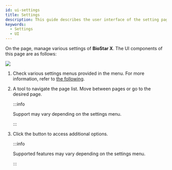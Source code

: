 ```yaml
---
id: ui-settings
title: Settings
description: This guide describes the user interface of the setting page.
keywords:
  - Settings
  - UI
---
```


On the <Cmd sid='shell.header.setting' /> page, manage various settings of **BioStar X**. The UI components of this page are as follows:

<Image src='/img/biostarx-ui-settings.png' className='none' />

<Calloutlists>

1. Check various settings menus provided in the <Cmd sid='shell.header.setting' /> menu. For more information, refer to [the following](how-to-guide-settings).

2. A tool to navigate the page list. Move between pages or go to the desired page.

   :::info

   Support may vary depending on the settings menu.

   :::

3. Click the <IcMoreW /> button to access additional options.

   :::info

   Supported features may vary depending on the settings menu.

   :::

</Calloutlists>
